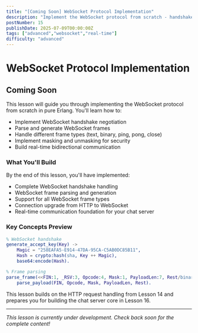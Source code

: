```yaml
---
title: "[Coming Soon] WebSocket Protocol Implementation"
description: "Implement the WebSocket protocol from scratch - handshake negotiation, frame parsing, and message encoding for real-time chat communication"
postNumber: 15
publishDate: 2025-07-09T00:00:00Z
tags: ["advanced","websocket","real-time"]
difficulty: "advanced"
---
```


# WebSocket Protocol Implementation

## Coming Soon

This lesson will guide you through implementing the WebSocket protocol from scratch in pure Erlang. You'll learn how to:

- Implement WebSocket handshake negotiation
- Parse and generate WebSocket frames
- Handle different frame types (text, binary, ping, pong, close)
- Implement masking and unmasking for security
- Build real-time bidirectional communication

### What You'll Build

By the end of this lesson, you'll have implemented:
- Complete WebSocket handshake handling
- WebSocket frame parsing and generation
- Support for all WebSocket frame types
- Connection upgrade from HTTP to WebSocket
- Real-time communication foundation for your chat server

### Key Concepts Preview

```erlang
% WebSocket handshake
generate_accept_key(Key) ->
    Magic = "258EAFA5-E914-47DA-95CA-C5AB0DC85B11",
    Hash = crypto:hash(sha, Key ++ Magic),
    base64:encode(Hash).

% Frame parsing
parse_frame(<<FIN:1, _RSV:3, Opcode:4, Mask:1, PayloadLen:7, Rest/binary>>) ->
    parse_payload(FIN, Opcode, Mask, PayloadLen, Rest).
```

This lesson builds on the HTTP request handling from Lesson 14 and prepares you for building the chat server core in Lesson 16.

---

_This lesson is currently under development. Check back soon for the complete content!_